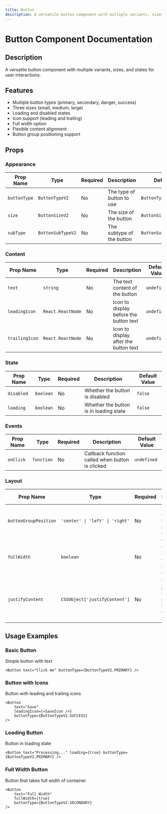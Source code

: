 ```yaml
---
title: Button
description: A versatile button component with multiple variants, sizes, and states for user interactions.
---
```



# Button Component Documentation

## Description

A versatile button component with multiple variants, sizes, and states for user interactions.

## Features

- Multiple button types (primary, secondary, danger, success)
- Three sizes (small, medium, large)
- Loading and disabled states
- Icon support (leading and trailing)
- Full width option
- Flexible content alignment
- Button group positioning support

## Props

### Appearance

| Prop Name    | Type              | Required | Description               | Default Value             |
| ------------ | ----------------- | -------- | ------------------------- | ------------------------- |
| `buttonType` | `ButtonTypeV2`    | No       | The type of button to use | `ButtonTypeV2.PRIMARY`    |
| `size`       | `ButtonSizeV2`    | No       | The size of the button    | `ButtonSizeV2.MEDIUM`     |
| `subType`    | `ButtonSubTypeV2` | No       | The subtype of the button | `ButtonSubTypeV2.DEFAULT` |

### Content

| Prop Name      | Type              | Required | Description                            | Default Value |
| -------------- | ----------------- | -------- | -------------------------------------- | ------------- |
| `text`         | `string`          | No       | The text content of the button         | `undefined`   |
| `leadingIcon`  | `React.ReactNode` | No       | Icon to display before the button text | `undefined`   |
| `trailingIcon` | `React.ReactNode` | No       | Icon to display after the button text  | `undefined`   |

### State

| Prop Name  | Type      | Required | Description                            | Default Value |
| ---------- | --------- | -------- | -------------------------------------- | ------------- |
| `disabled` | `boolean` | No       | Whether the button is disabled         | `false`       |
| `loading`  | `boolean` | No       | Whether the button is in loading state | `false`       |

### Events

| Prop Name | Type       | Required | Description                                     | Default Value |
| --------- | ---------- | -------- | ----------------------------------------------- | ------------- |
| `onClick` | `function` | No       | Callback function called when button is clicked | `undefined`   |

### Layout

| Prop Name             | Type                            | Required | Description                                                | Default Value |
| --------------------- | ------------------------------- | -------- | ---------------------------------------------------------- | ------------- |
| `buttonGroupPosition` | `'center' \| 'left' \| 'right'` | No       | Position of the button within a button group               | `undefined`   |
| `fullWidth`           | `boolean`                       | No       | Whether the button should take full width of its container | `false`       |
| `justifyContent`      | `CSSObject['justifyContent']`   | No       | CSS justify-content property for button content alignment  | `undefined`   |

## Usage Examples

### Basic Button

Simple button with text

```tsx
<Button text="Click me" buttonType={ButtonTypeV2.PRIMARY} />
```

### Button with Icons

Button with leading and trailing icons

```tsx
<Button
    text="Save"
    leadingIcon={<SaveIcon />}
    buttonType={ButtonTypeV2.SUCCESS}
/>
```

### Loading Button

Button in loading state

```tsx
<Button text="Processing..." loading={true} buttonType={ButtonTypeV2.PRIMARY} />
```

### Full Width Button

Button that takes full width of container

```tsx
<Button
    text="Full Width"
    fullWidth={true}
    buttonType={ButtonTypeV2.SECONDARY}
/>
```
